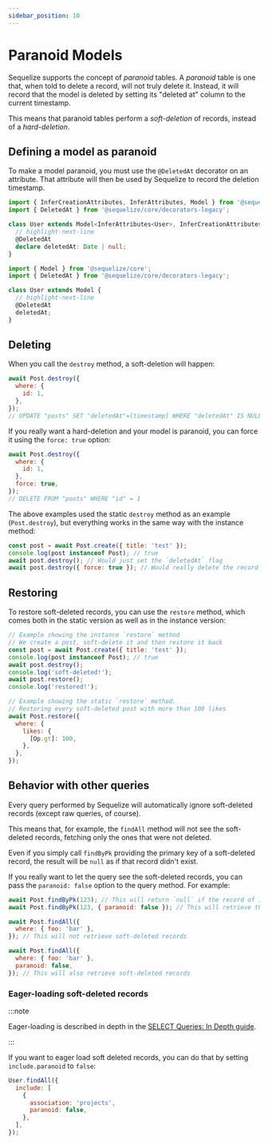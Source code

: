 ```yaml
---
sidebar_position: 10
---
```



# Paranoid Models

Sequelize supports the concept of _paranoid_ tables.
A _paranoid_ table is one that, when told to delete a record,
will not truly delete it.
Instead, it will record that the model is deleted by setting its "deleted at" column to the current timestamp.

This means that paranoid tables perform a _soft-deletion_ of records, instead of a _hard-deletion_.

## Defining a model as paranoid

To make a model paranoid, you must use the `@DeletedAt` decorator on an attribute.
That attribute will then be used by Sequelize to record the deletion timestamp.

<Tabs groupId="ts-js">
<TabItem value="ts" label="TypeScript">

```typescript
import { InferCreationAttributes, InferAttributes, Model } from '@sequelize/core';
import { DeletedAt } from '@sequelize/core/decorators-legacy';

class User extends Model<InferAttributes<User>, InferCreationAttributes<User>> {
  // highlight-next-line
  @DeletedAt
  declare deletedAt: Date | null;
}
```

</TabItem>
<TabItem value="js" label="JavaScript">

```javascript
import { Model } from '@sequelize/core';
import { DeletedAt } from '@sequelize/core/decorators-legacy';

class User extends Model {
  // highlight-next-line
  @DeletedAt
  deletedAt;
}
```

</TabItem>
</Tabs>

## Deleting

When you call the `destroy` method, a soft-deletion will happen:

```js
await Post.destroy({
  where: {
    id: 1,
  },
});
// UPDATE "posts" SET "deletedAt"=[timestamp] WHERE "deletedAt" IS NULL AND "id" = 1
```

If you really want a hard-deletion and your model is paranoid, you can force it using the `force: true` option:

```js
await Post.destroy({
  where: {
    id: 1,
  },
  force: true,
});
// DELETE FROM "posts" WHERE "id" = 1
```

The above examples used the static `destroy` method as an example (`Post.destroy`), but everything works in the same way with the instance method:

```js
const post = await Post.create({ title: 'test' });
console.log(post instanceof Post); // true
await post.destroy(); // Would just set the `deletedAt` flag
await post.destroy({ force: true }); // Would really delete the record
```

## Restoring

To restore soft-deleted records, you can use the `restore` method, which comes both in the static version as well as in the instance version:

```js
// Example showing the instance `restore` method
// We create a post, soft-delete it and then restore it back
const post = await Post.create({ title: 'test' });
console.log(post instanceof Post); // true
await post.destroy();
console.log('soft-deleted!');
await post.restore();
console.log('restored!');

// Example showing the static `restore` method.
// Restoring every soft-deleted post with more than 100 likes
await Post.restore({
  where: {
    likes: {
      [Op.gt]: 100,
    },
  },
});
```

## Behavior with other queries

Every query performed by Sequelize will automatically ignore soft-deleted records (except raw queries, of course).

This means that, for example, the `findAll` method will not see the soft-deleted records, fetching only the ones that were not deleted.

Even if you simply call `findByPk` providing the primary key of a soft-deleted record, the result will be `null` as if that record didn't exist.

If you really want to let the query see the soft-deleted records, you can pass the `paranoid: false` option to the query method. For example:

```js
await Post.findByPk(123); // This will return `null` if the record of id 123 is soft-deleted
await Post.findByPk(123, { paranoid: false }); // This will retrieve the record

await Post.findAll({
  where: { foo: 'bar' },
}); // This will not retrieve soft-deleted records

await Post.findAll({
  where: { foo: 'bar' },
  paranoid: false,
}); // This will also retrieve soft-deleted records
```

### Eager-loading soft-deleted records

:::note

Eager-loading is described in depth in the [SELECT Queries: In Depth guide](../querying/select-in-depth.md#eager-loading-include).

:::

If you want to eager load soft deleted records, you can do that by setting `include.paranoid` to `false`:

```js
User.findAll({
  include: [
    {
      association: 'projects',
      paranoid: false,
    },
  ],
});
```
